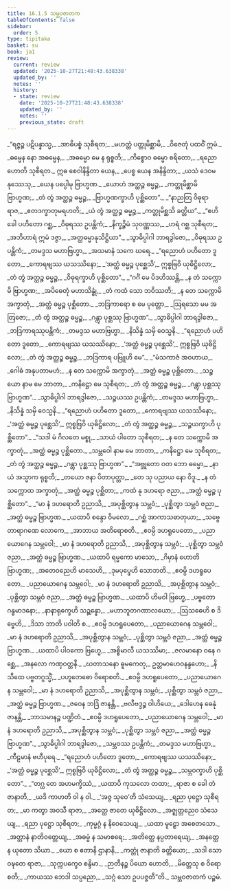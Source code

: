 ```yaml
---
title: 16.1.5 သမ္ဘဝဇာတက
tableOfContents: false
sidebar:
  order: 5
type: tipitaka
basket: su
book: ja1
review:
  current: review
  updated: '2025-10-27T21:48:43.638338'
  updated_by: ''
  notes: ''
  history:
  - state: review
    date: '2025-10-27T21:48:43.638338'
    updated_by: ''
    notes: ''
    previous_state: draft
---
```



<ReviewStatus review={frontmatter.review} showDetails={true} />

<HypothesisAnnotation frontmatter={frontmatter} />

<DynamicBreadcrumb />

<Division number="138" book="ja1" e="ch" v="22" p="376">

<Paragraph number="3397" type="verses" book="ja1">
_“ရဇ္ဇဉ္စ ပဋိပန္နာသ္မ,_  
_အာဓိပစ္စံ သုစီရတ;_  
_မဟတ္တံ ပတ္တုမိစ္ဆာမိ,_  
_ဝိဇေတုံ ပထဝိံ ဣမံ._  

</Paragraph>

</Division>
<Division number="139" book="ja1" e="ch" v="22" p="376">

<Paragraph number="3398" type="verses" book="ja1">
_ဓမ္မေန နော အဓမ္မေန,_  
_အဓမ္မော မေ န ရုစ္စတိ;_  
_ကိစ္စောဝ ဓမ္မော စရိတော,_  
_ရညော ဟောတိ သုစီရတ._  

</Paragraph>

</Division>
<Division number="140" book="ja1" e="ch" v="22" p="377">

<Paragraph number="3399" type="verses" book="ja1">
ဣဓ စေဝါနိန္ဒိတာ ယေန,_  
_ပေစ္စ ယေန အနိန္ဒိတာ;_  
_ယသံ ဒေဝမနုဿေသု,_  
_ယေန ပပ္ပေါမု ဗြာဟ္မဏ._  

</Paragraph>

</Division>
<Division number="141" book="ja1" e="ch" v="22" p="377">

<Paragraph number="3400" type="verses" book="ja1">
_ယောဟံ အတ္ထဉ္စ ဓမ္မဉ္စ,_  
_ကတ္တုမိစ္ဆာမိ ဗြာဟ္မဏ;_  
_တံ တွံ အတ္ထဉ္စ ဓမ္မဉ္စ,_  
_ဗြာဟ္မဏက္ခာဟိ ပုစ္ဆိတော”._  

</Paragraph>

</Division>
<Division number="142" book="ja1" e="ch" v="22" p="377">

<Paragraph number="3401" type="verses" book="ja1">
_“နာညတြ ဝိဓုရာ ရာဇ,_  
_ဧတဒက္ခာတုမရဟတိ;_  
_ယံ တွံ အတ္ထဉ္စ ဓမ္မဉ္စ,_  
_ကတ္တုမိစ္ဆသိ ခတ္တိယ”._  

</Paragraph>

</Division>
<Division number="143" book="ja1" e="ch" v="22" p="377">

<Paragraph number="3402" type="verses" book="ja1">
_“ဧဟိ ခေါ ပဟိတော ဂစ္ဆ,_  
_ဝိဓုရဿ ဥပန္တိကံ;_  
_နိက္ခဉ္စိမံ သုဝဏ္ဏဿ,_  
_ဟရံ ဂစ္ဆ သုစီရတ;_  
_အဘိဟာရံ ဣမံ ဒဇ္ဇာ,_  
_အတ္ထဓမ္မာနုသိဋ္ဌိယာ”._  

</Paragraph>

</Division>
<Division number="144" book="ja1" e="ch" v="22" p="377">

<Paragraph number="3403" type="verses" book="ja1">
_သွာဓိပ္ပါဂါ ဘာရဒွါဇော,_  
_ဝိဓုရဿ ဥပန္တိကံ;_  
_တမဒ္ဒသ မဟာဗြဟ္မာ,_  
_အသမာနံ သကေ ဃရေ._  

</Paragraph>

</Division>
<Division number="145" book="ja1" e="ch" v="22" p="377">

<Paragraph number="3404" type="verses" book="ja1">
_“ရညောဟံ ပဟိတော ဒူတော,_  
_ကောရဗျဿ ယသဿိနော;_  
_‘အတ္ထံ ဓမ္မဉ္စ ပုစ္ဆေသိ’,_  
ဣစ္စဗြဝိ ယုဓိဋ္ဌိလော;_  
_တံ တွံ အတ္ထဉ္စ ဓမ္မဉ္စ,_  
_ဝိဓုရက္ခာဟိ ပုစ္ဆိတော”._  

</Paragraph>

</Division>
<Division number="146" book="ja1" e="ch" v="22" p="377">

<Paragraph number="3405" type="verses" book="ja1">
_“ဂင်္ဂံ မေ ပိဒဟိဿန္တိ,_  
_န တံ သက္ကောမိ ဗြာဟ္မဏ;_  
_အပိဓေတုံ မဟာသိန္ဓုံ,_  
_တံ ကထံ သော ဘဝိဿတိ;_  
_န တေ သက္ကောမိ အက္ခာတုံ,_  
_အတ္ထံ ဓမ္မဉ္စ ပုစ္ဆိတော._  

</Paragraph>

</Division>
<Division number="147" book="ja1" e="ch" v="22" p="377">

<Paragraph number="3406" type="verses" book="ja1">
_ဘဒြကာရော စ မေ ပုတ္တော,_  
_ဩရသော မမ အတြဇော;_  
_တံ တွံ အတ္ထဉ္စ ဓမ္မဉ္စ,_  
_ဂန္တွာ ပုစ္ဆဿု ဗြာဟ္မဏ”._  

</Paragraph>

</Division>
<Division number="148" book="ja1" e="ch" v="22" p="377">

<Paragraph number="3407" type="verses" book="ja1">
_သွာဓိပ္ပါဂါ ဘာရဒွါဇော,_  
_ဘဒြကာရဿုပန္တိကံ;_  
_တမဒ္ဒသ မဟာဗြဟ္မာ,_  
_နိသိန္နံ သမှိ ဝေသ္မနိ._  

</Paragraph>

</Division>
<Division number="149" book="ja1" e="ch" v="22" p="377">

<Paragraph number="3408" type="verses" book="ja1">
_“ရညောဟံ ပဟိတော ဒူတော,_  
_ကောရဗျဿ ယသဿိနော;_  
_‘အတ္ထံ ဓမ္မဉ္စ ပုစ္ဆေသိ’,_  
ဣစ္စဗြဝိ ယုဓိဋ္ဌိလော;_  
_တံ တွံ အတ္ထဉ္စ ဓမ္မဉ္စ,_  
_ဘဒြကာရ ပဗြူဟိ မေ”._  

</Paragraph>

</Division>
<Division number="150" book="ja1" e="ch" v="22" p="377">

<Paragraph number="3409" type="verses" book="ja1">
_“မံသကာဇံ အဝဟာယ,_  
_ဂေါဓံ အနုပတာမဟံ;_  
_န တေ သက္ကောမိ အက္ခာတုံ,_  
_အတ္ထံ ဓမ္မဉ္စ ပုစ္ဆိတော._  

</Paragraph>

</Division>
<Division number="151" book="ja1" e="ch" v="22" p="378">

<Paragraph number="3410" type="verses" book="ja1">
_သဉ္စယော နာမ မေ ဘာတာ,_  
_ကနိဋ္ဌော မေ သုစီရတ;_  
_တံ တွံ အတ္ထဉ္စ ဓမ္မဉ္စ,_  
_ဂန္တွာ ပုစ္ဆဿု ဗြာဟ္မဏ”._  

</Paragraph>

</Division>
<Division number="152" book="ja1" e="ch" v="22" p="378">

<Paragraph number="3411" type="verses" book="ja1">
_သွာဓိပ္ပါဂါ ဘာရဒွါဇော,_  
_သဉ္စယဿ ဥပန္တိကံ;_  
_တမဒ္ဒသ မဟာဗြဟ္မာ,_  
_နိသိန္နံ သမှိ ဝေသ္မနိ._  

</Paragraph>

</Division>
<Division number="153" book="ja1" e="ch" v="22" p="378">

<Paragraph number="3412" type="verses" book="ja1">
_“ရညောဟံ ပဟိတော ဒူတော,_  
_ကောရဗျဿ ယသဿိနော;_  
_‘အတ္ထံ ဓမ္မဉ္စ ပုစ္ဆေသိ’,_  
ဣစ္စဗြဝိ ယုဓိဋ္ဌိလော;_  
_တံ တွံ အတ္ထဉ္စ ဓမ္မဉ္စ,_  
_သဉ္စယက္ခာဟိ ပုစ္ဆိတော”._  

</Paragraph>

</Division>
<Division number="154" book="ja1" e="ch" v="22" p="378">

<Paragraph number="3413" type="verses" book="ja1">
_“သဒါ မံ ဂိလတေ မစ္စု,_  
_သာယံ ပါတော သုစီရတ;_  
_န တေ သက္ကောမိ အက္ခာတုံ,_  
_အတ္ထံ ဓမ္မဉ္စ ပုစ္ဆိတော._  

</Paragraph>

</Division>
<Division number="155" book="ja1" e="ch" v="22" p="378">

<Paragraph number="3414" type="verses" book="ja1">
_သမ္ဘဝေါ နာမ မေ ဘာတာ,_  
_ကနိဋ္ဌော မေ သုစီရတ;_  
_တံ တွံ အတ္ထဉ္စ ဓမ္မဉ္စ,_  
_ဂန္တွာ ပုစ္ဆဿု ဗြာဟ္မဏ”._  

</Paragraph>

</Division>
<Division number="156" book="ja1" e="ch" v="22" p="378">

<Paragraph number="3415" type="verses" book="ja1">
_“အဗ္ဘုတော ဝတ ဘော ဓမ္မော,_  
_နာယံ အသ္မာက ရုစ္စတိ;_  
_တယော ဇနာ ပိတာပုတ္တာ,_  
_တေ သု ပညာယ နော ဝိဒူ._  

</Paragraph>

</Division>
<Division number="157" book="ja1" e="ch" v="22" p="378">

<Paragraph number="3416" type="verses" book="ja1">
_န တံ သက္ကောထ အက္ခာတုံ,_  
_အတ္ထံ ဓမ္မဉ္စ ပုစ္ဆိတာ;_  
_ကထံ နု ဒဟရော ဇညာ,_  
_အတ္ထံ ဓမ္မဉ္စ ပုစ္ဆိတော”._  

</Paragraph>

</Division>
<Division number="158" book="ja1" e="ch" v="22" p="378">

<Paragraph number="3417" type="verses" book="ja1">
_“မာ နံ ဒဟရောတိ ဥညာသိ,_  
_အပုစ္ဆိတွာန သမ္ဘဝံ;_  
_ပုစ္ဆိတွာ သမ္ဘဝံ ဇညာ,_  
_အတ္ထံ ဓမ္မဉ္စ ဗြာဟ္မဏ._  

</Paragraph>

</Division>
<Division number="159" book="ja1" e="ch" v="22" p="378">

<Paragraph number="3418" type="verses" book="ja1">
_ယထာပိ စန္ဒော ဝိမလော,_  
_ဂစ္ဆံ အာကာသဓာတုယာ;_  
_သဗ္ဗေ တာရာဂဏေ လောကေ,_  
_အာဘာယ အတိရောစတိ._  

</Paragraph>

</Division>
<Division number="160" book="ja1" e="ch" v="22" p="378">

<Paragraph number="3419" type="verses" book="ja1">
_ဧဝမ္ပိ ဒဟရူပေတော,_  
_ပညာယောဂေန သမ္ဘဝေါ;_  
_မာ နံ ဒဟရောတိ ဥညာသိ,_  
_အပုစ္ဆိတွာန သမ္ဘဝံ;_  
_ပုစ္ဆိတွာ သမ္ဘဝံ ဇညာ,_  
_အတ္ထံ ဓမ္မဉ္စ ဗြာဟ္မဏ._  

</Paragraph>

</Division>
<Division number="161" book="ja1" e="ch" v="22" p="378">

<Paragraph number="3420" type="verses" book="ja1">
_ယထာပိ ရမ္မကော မာသော,_  
_ဂိမှာနံ ဟောတိ ဗြာဟ္မဏ;_  
_အတေဝညေဟိ မာသေဟိ,_  
_ဒုမပုပ္ဖေဟိ သောဘတိ._  

</Paragraph>

</Division>
<Division number="162" book="ja1" e="ch" v="22" p="379">

<Paragraph number="3421" type="verses" book="ja1">
_ဧဝမ္ပိ ဒဟရူပေတော,_  
_ပညာယောဂေန သမ္ဘဝေါ;_  
_မာ နံ ဒဟရောတိ ဥညာသိ,_  
_အပုစ္ဆိတွာန သမ္ဘဝံ;_  
_ပုစ္ဆိတွာ သမ္ဘဝံ ဇညာ,_  
_အတ္ထံ ဓမ္မဉ္စ ဗြာဟ္မဏ._  

</Paragraph>

</Division>
<Division number="163" book="ja1" e="ch" v="22" p="379">

<Paragraph number="3422" type="verses" book="ja1">
_ယထာပိ ဟိမဝါ ဗြဟ္မေ,_  
_ပဗ္ဗတော ဂန္ဓမာဒနော;_  
_နာနာရုက္ခေဟိ သဉ္ဆန္နော,_  
_မဟာဘူတဂဏာလယော;_  
_ဩသဓေဟိ စ ဒိဗ္ဗေဟိ,_  
_ဒိသာ ဘာတိ ပဝါတိ စ._  

</Paragraph>

</Division>
<Division number="164" book="ja1" e="ch" v="22" p="379">

<Paragraph number="3423" type="verses" book="ja1">
_ဧဝမ္ပိ ဒဟရူပေတော,_  
_ပညာယောဂေန သမ္ဘဝေါ;_  
_မာ နံ ဒဟရောတိ ဥညာသိ,_  
_အပုစ္ဆိတွာန သမ္ဘဝံ;_  
_ပုစ္ဆိတွာ သမ္ဘဝံ ဇညာ,_  
_အတ္ထံ ဓမ္မဉ္စ ဗြာဟ္မဏ._  

</Paragraph>

</Division>
<Division number="165" book="ja1" e="ch" v="22" p="379">

<Paragraph number="3424" type="verses" book="ja1">
_ယထာပိ ပါဝကော ဗြဟ္မေ,_  
_အစ္စိမာလီ ယသဿိမာ;_  
_ဇလမာနော ဝနေ ဂစ္ဆေ,_  
_အနလော ကဏှဝတ္တနီ._  

</Paragraph>

</Division>
<Division number="166" book="ja1" e="ch" v="22" p="379">

<Paragraph number="3425" type="verses" book="ja1">
_ဃတာသနော ဓူမကေတု,_  
ဥတ္တမာဟေဝနန္ဒဟော;_  
_နိသီထေ ပဗ္ဗတဂ္ဂသ္မိံ,_  
_ပဟူတေဓော ဝိရောစတိ._  

</Paragraph>

</Division>
<Division number="167" book="ja1" e="ch" v="22" p="379">

<Paragraph number="3426" type="verses" book="ja1">
_ဧဝမ္ပိ ဒဟရူပေတော,_  
_ပညာယောဂေန သမ္ဘဝေါ;_  
_မာ နံ ဒဟရောတိ ဥညာသိ,_  
_အပုစ္ဆိတွာန သမ္ဘဝံ;_  
_ပုစ္ဆိတွာ သမ္ဘဝံ ဇညာ,_  
_အတ္ထံ ဓမ္မဉ္စ ဗြာဟ္မဏ._  

</Paragraph>

</Division>
<Division number="168" book="ja1" e="ch" v="22" p="379">

<Paragraph number="3427" type="verses" book="ja1">
_ဇဝေန ဘဒြံ ဇာနန္တိ,_  
_ဗလီဗဒ္ဒဉ္စ ဝါဟိယေ;_  
_ဒေါဟေန ဓေနုံ ဇာနန္တိ,_  
_ဘာသမာနဉ္စ ပဏ္ဍိတံ._  

</Paragraph>

</Division>
<Division number="169" book="ja1" e="ch" v="22" p="379">

<Paragraph number="3428" type="verses" book="ja1">
_ဧဝမ္ပိ ဒဟရူပေတော,_  
_ပညာယောဂေန သမ္ဘဝေါ;_  
_မာ နံ ဒဟရောတိ ဥညာသိ,_  
_အပုစ္ဆိတွာန သမ္ဘဝံ;_  
_ပုစ္ဆိတွာ သမ္ဘဝံ ဇညာ,_  
_အတ္ထံ ဓမ္မဉ္စ ဗြာဟ္မဏ”._  

</Paragraph>

</Division>
<Division number="170" book="ja1" e="ch" v="22" p="379">

<Paragraph number="3429" type="verses" book="ja1">
_သွာဓိပ္ပါဂါ ဘာရဒွါဇော,_  
_သမ္ဘဝဿ ဥပန္တိကံ;_  
_တမဒ္ဒသ မဟာဗြဟ္မာ,_  
_ကီဠမာနံ ဗဟီပုရေ._  

</Paragraph>

</Division>
<Division number="171" book="ja1" e="ch" v="22" p="379">

<Paragraph number="3430" type="verses" book="ja1">
_“ရညောဟံ ပဟိတော ဒူတော,_  
_ကောရဗျဿ ယသဿိနော;_  
_‘အတ္ထံ ဓမ္မဉ္စ ပုစ္ဆေသိ’,_  
ဣစ္စဗြဝိ ယုဓိဋ္ဌိလော;_  
_တံ တွံ အတ္ထဉ္စ ဓမ္မဉ္စ,_  
_သမ္ဘဝက္ခာဟိ ပုစ္ဆိတော”._  

</Paragraph>

</Division>
<Division number="172" book="ja1" e="ch" v="22" p="380">

<Paragraph number="3431" type="verses" book="ja1">
_“တဂ္ဃ တေ အဟမက္ခိဿံ,_  
_ယထာပိ ကုသလော တထာ;_  
_ရာဇာ စ ခေါ တံ ဇာနာတိ,_  
_ယဒိ ကာဟတိ ဝါ န ဝါ._  

</Paragraph>

</Division>
<Division number="173" book="ja1" e="ch" v="22" p="380">

<Paragraph number="3432" type="verses" book="ja1">
_‘အဇ္ဇ သုဝေ’တိ သံသေယျ,_  
_ရညာ ပုဋ္ဌော သုစီရတ;_  
_မာ ကတွာ အဝသီ ရာဇာ,_  
_အတ္ထေ ဇာတေ ယုဓိဋ္ဌိလော._  

</Paragraph>

</Division>
<Division number="174" book="ja1" e="ch" v="22" p="380">

<Paragraph number="3433" type="verses" book="ja1">
_အဇ္ဈတ္တညေဝ သံသေယျ,_  
_ရညာ ပုဋ္ဌော သုစီရတ;_  
_ကုမ္မဂ္ဂံ န နိဝေသေယျ,_  
_ယထာ မူဠှော အစေတသော._  

</Paragraph>

</Division>
<Division number="175" book="ja1" e="ch" v="22" p="380">

<Paragraph number="3434" type="verses" book="ja1">
_အတ္တာနံ နာတိဝတ္တေယျ,_  
_အဓမ္မံ န သမာစရေ;_  
_အတိတ္ထေ နပ္ပတာရေယျ,_  
_အနတ္ထေ န ယုတော သိယာ._  

</Paragraph>

</Division>
<Division number="176" book="ja1" e="ch" v="22" p="380">

<Paragraph number="3435" type="verses" book="ja1">
_ယော စ ဧတာနိ ဌာနာနိ,_  
_ကတ္တုံ ဇာနာတိ ခတ္တိယော;_  
_သဒါ သော ဝဍ္ဎတေ ရာဇာ,_  
_သုက္ကပက္ခေဝ စန္ဒိမာ._  

</Paragraph>

</Division>
<Division number="177" book="ja1" e="ch" v="22" p="380">

<Paragraph number="3436" type="verses" book="ja1">
_ဉာတီနဉ္စ ပိယော ဟောတိ,_  
_မိတ္တေသု စ ဝိရောစတိ;_  
_ကာယဿ ဘေဒါ သပ္ပညော,_  
_သဂ္ဂံ သော ဥပပဇ္ဇတီ”တိ._  


</Paragraph>
</Division>

<Paragraph number="3437" type="center" book="ja1">
သမ္ဘဝဇာတကံ ပဉ္စမံ.
</Paragraph>